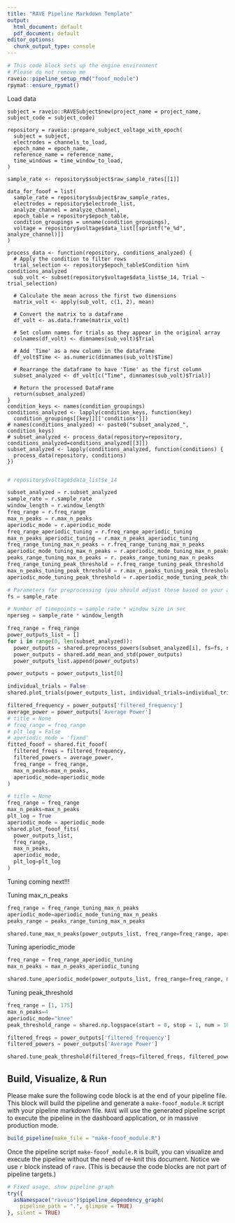 ```yaml
---
title: "RAVE Pipeline Markdown Template"
output:
  html_document: default
  pdf_document: default
editor_options:
  chunk_output_type: console
---
```


```r
# This code block sets up the engine environment
# Please do not remove me
raveio::pipeline_setup_rmd("fooof_module")
rpymat::ensure_rpymat()
```

<!-- Begin: pipeline code -->

Load data

```rave
subject = raveio::RAVESubject$new(project_name = project_name, subject_code = subject_code)
```

```rave
repository = raveio::prepare_subject_voltage_with_epoch(
  subject = subject,
  electrodes = channels_to_load,
  epoch_name = epoch_name,
  reference_name = reference_name,
  time_windows = time_window_to_load,
)
```

```rave
sample_rate <- repository$subject$raw_sample_rates[[1]]
```

```rave
data_for_fooof = list(
  sample_rate = repository$subject$raw_sample_rates,
  electrodes = repository$electrode_list,
  analyze_channel = analyze_channel,
  epoch_table = repository$epoch_table,
  condition_groupings = unname(condition_groupings),
  voltage = repository$voltage$data_list[[sprintf("e_%d", analyze_channel)]]
)
```

```rave
process_data <- function(repository, conditions_analyzed) {
  # Apply the condition to filter rows
  trial_selection <- repository$epoch_table$Condition %in% conditions_analyzed
  sub_volt <- subset(repository$voltage$data_list$e_14, Trial ~ trial_selection)

  # Calculate the mean across the first two dimensions
  matrix_volt <- apply(sub_volt, c(1, 2), mean)

  # Convert the matrix to a dataframe
  df_volt <- as.data.frame(matrix_volt)

  # Set column names for trials as they appear in the original array
  colnames(df_volt) <- dimnames(sub_volt)$Trial

  # Add 'Time' as a new column in the dataframe
  df_volt$Time <- as.numeric(dimnames(sub_volt)$Time)

  # Rearrange the dataframe to have 'Time' as the first column
  subset_analyzed <- df_volt[c("Time", dimnames(sub_volt)$Trial)]

  # Return the processed DataFrame
  return(subset_analyzed)
}
condition_keys <- names(condition_groupings)
conditions_analyzed <- lapply(condition_keys, function(key)
  condition_groupings[[key]][['conditions']])
# names(conditions_analyzed) <- paste0("subset_analyzed_", condition_keys)
# subset_analyzed <- process_data(repository=repository, conditions_analyzed=conditions_analyzed[[3]])
subset_analyzed <- lapply(conditions_analyzed, function(conditions) {
  process_data(repository, conditions)
})


```


```r
# repository$voltage$data_list$e_14
```


```python
subset_analyzed = r.subset_analyzed
sample_rate = r.sample_rate
window_length = r.window_length
freq_range = r.freq_range
max_n_peaks = r.max_n_peaks
aperiodic_mode = r.aperiodic_mode
freq_range_aperiodic_tuning = r.freq_range_aperiodic_tuning
max_n_peaks_aperiodic_tuning = r.max_n_peaks_aperiodic_tuning
freq_range_tuning_max_n_peaks = r.freq_range_tuning_max_n_peaks
aperiodic_mode_tuning_max_n_peaks = r.aperiodic_mode_tuning_max_n_peaks
peaks_range_tuning_max_n_peaks = r. peaks_range_tuning_max_n_peaks
freq_range_tuning_peak_threshold = r.freq_range_tuning_peak_threshold
max_n_peaks_tuning_peak_threshold = r.max_n_peaks_tuning_peak_threshold
aperiodic_mode_tuning_peak_threshold = r.aperiodic_mode_tuning_peak_threshold
```


```python
# Parameters for preprocessing (you should adjust these based on your actual requirements)
fs = sample_rate

# Number of timepoints = sample rate * window size in sec
nperseg = sample_rate * window_length

freq_range = freq_range
power_outputs_list = []
for i in range(0, len(subset_analyzed)):
  power_outputs = shared.preprocess_powers(subset_analyzed[i], fs=fs, nperseg=nperseg, freq_range=freq_range)
  power_outputs = shared.add_mean_and_std(power_outputs)
  power_outputs_list.append(power_outputs)
```


```python
power_outputs = power_outputs_list[0]
```




```python
individual_trials = False
shared.plot_trials(power_outputs_list, individual_trials=individual_trials)
```




```python
filtered_frequency = power_outputs['filtered_frequency']
average_power = power_outputs['Average Power']
# title = None
# freq_range = freq_range
# plt_log = False
# aperiodic_mode = 'fixed'
fitted_fooof = shared.fit_fooof(
  filtered_freqs = filtered_frequency, 
  filtered_powers = average_power, 
  freq_range = freq_range,
  max_n_peaks=max_n_peaks, 
  aperiodic_mode=aperiodic_mode
)
```


```python
# title = None
freq_range = freq_range
max_n_peaks=max_n_peaks
plt_log = True
aperiodic_mode = aperiodic_mode
shared.plot_fooof_fits(
  power_outputs_list,
  freq_range,
  max_n_peaks, 
  aperiodic_mode,
  plt_log=plt_log
)
```


Tuning coming next!!!

Tuning max_n_peaks

```python
freq_range = freq_range_tuning_max_n_peaks
aperiodic_mode=aperiodic_mode_tuning_max_n_peaks
peaks_range = peaks_range_tuning_max_n_peaks

shared.tune_max_n_peaks(power_outputs_list, freq_range=freq_range, aperiodic_mode=aperiodic_mode, peaks_range=peaks_range)
```



Tuning aperiodic_mode

```python

freq_range = freq_range_aperiodic_tuning
max_n_peaks = max_n_peaks_aperiodic_tuning

shared.tune_aperiodic_mode(power_outputs_list, freq_range=freq_range, max_n_peaks=max_n_peaks, show_errors=True)

```



Tuning peak_threshold

```python
freq_range = [1, 175]
max_n_peaks=4
aperiodic_mode="knee"
peak_threshold_range = shared.np.logspace(start = 0, stop = 1, num = 100)

filtered_freqs = power_outputs['filtered_frequency']
filtered_powers = power_outputs['Average Power']

shared.tune_peak_threshold(filtered_freqs=filtered_freqs, filtered_powers=filtered_powers, freq_range=freq_range, max_n_peaks=max_n_peaks, aperiodic_mode=aperiodic_mode, peak_threshold_range=peak_threshold_range, show_errors=True)

```















<!-- End: pipeline code -->

## Build, Visualize, & Run

Please make sure the following code block is at the end of your pipeline file. This block will build the pipeline and generate a `make-fooof_module.R` script with your pipeline markdown file. `RAVE` will use the generated pipeline script to execute the pipeline in the dashboard application, or in massive production mode.

```r
build_pipeline(make_file = "make-fooof_module.R")
```


Once the pipeline script `make-fooof_module.R` is built, you can visualize and execute the pipeline without the need of re-knit this document. Notice we use `r` block instead of `rave`. (This is because the code blocks are not part of pipeline targets.)

```r
# Fixed usage, show pipeline graph
try({
  asNamespace("raveio")$pipeline_dependency_graph(
    pipeline_path = ".", glimpse = TRUE)
}, silent = TRUE)
```






